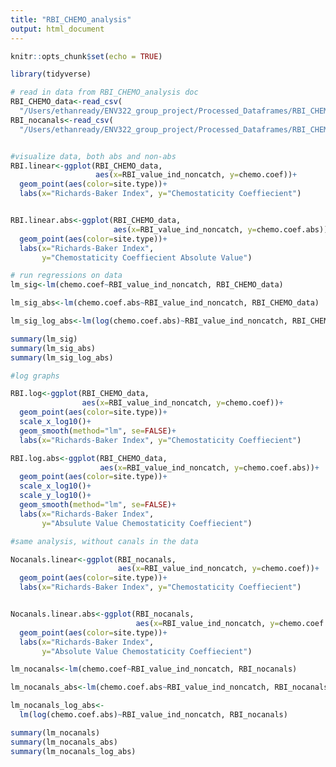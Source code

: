 ```yaml
---
title: "RBI_CHEMO_analysis"
output: html_document
---
```


```r
knitr::opts_chunk$set(echo = TRUE)
```

```r
library(tidyverse)

# read in data from RBI_CHEMO_analysis doc
RBI_CHEMO_data<-read_csv(
  "/Users/ethanready/ENV322_group_project/Processed_Dataframes/RBI_CHEMO_data.csv")
RBI_nocanals<-read_csv(
  "/Users/ethanready/ENV322_group_project/Processed_Dataframes/RBI_CHEMO_nocanals.csv")  


#visualize data, both abs and non-abs
RBI.linear<-ggplot(RBI_CHEMO_data, 
                   aes(x=RBI_value_ind_noncatch, y=chemo.coef))+
  geom_point(aes(color=site.type))+
  labs(x="Richards-Baker Index", y="Chemostaticity Coeffiecient")


RBI.linear.abs<-ggplot(RBI_CHEMO_data, 
                       aes(x=RBI_value_ind_noncatch, y=chemo.coef.abs))+
  geom_point(aes(color=site.type))+
  labs(x="Richards-Baker Index", 
       y="Chemostaticity Coeffiecient Absolute Value")

# run regressions on data
lm_sig<-lm(chemo.coef~RBI_value_ind_noncatch, RBI_CHEMO_data)

lm_sig_abs<-lm(chemo.coef.abs~RBI_value_ind_noncatch, RBI_CHEMO_data)

lm_sig_log_abs<-lm(log(chemo.coef.abs)~RBI_value_ind_noncatch, RBI_CHEMO_data)

summary(lm_sig)
summary(lm_sig_abs)
summary(lm_sig_log_abs)

#log graphs

RBI.log<-ggplot(RBI_CHEMO_data, 
                aes(x=RBI_value_ind_noncatch, y=chemo.coef))+
  geom_point(aes(color=site.type))+
  scale_x_log10()+
  geom_smooth(method="lm", se=FALSE)+
  labs(x="Richards-Baker Index", y="Chemostaticity Coeffiecient")

RBI.log.abs<-ggplot(RBI_CHEMO_data, 
                    aes(x=RBI_value_ind_noncatch, y=chemo.coef.abs))+
  geom_point(aes(color=site.type))+
  scale_x_log10()+
  scale_y_log10()+
  geom_smooth(method="lm", se=FALSE)+
  labs(x="Richards-Baker Index", 
       y="Absulute Value Chemostaticity Coeffiecient")

#same analysis, without canals in the data

Nocanals.linear<-ggplot(RBI_nocanals, 
                        aes(x=RBI_value_ind_noncatch, y=chemo.coef))+
  geom_point(aes(color=site.type))+
  labs(x="Richards-Baker Index", y="Chemostaticity Coeffiecient")


Nocanals.linear.abs<-ggplot(RBI_nocanals, 
                            aes(x=RBI_value_ind_noncatch, y=chemo.coef.abs))+
  geom_point(aes(color=site.type))+
  labs(x="Richards-Baker Index",
       y="Absolute Value Chemostaticity Coeffiecient")

lm_nocanals<-lm(chemo.coef~RBI_value_ind_noncatch, RBI_nocanals)

lm_nocanals_abs<-lm(chemo.coef.abs~RBI_value_ind_noncatch, RBI_nocanals)

lm_nocanals_log_abs<-
  lm(log(chemo.coef.abs)~RBI_value_ind_noncatch, RBI_nocanals)

summary(lm_nocanals)
summary(lm_nocanals_abs)
summary(lm_nocanals_log_abs)
```



